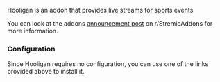 
<AddonLinks id="hooligan" manifest="https://docker-hooligan.onrender.com/manifest.json" configurable={true} configurationRequired={false} configureAtBase={true}/> 


Hooligan is an addon that provides live streams for sports events. 

You can look at the addons [announcement post](https://www.reddit.com/r/StremioAddons/comments/1f0vjc8/new_addon_hooligan_v0015_beta_formula1_soccer_mlb/) on r/StremioAddons for more information.

<h3>Configuration</h3>

Since Hooligan requires no configuration, you can use one of the links provided above to install it.

